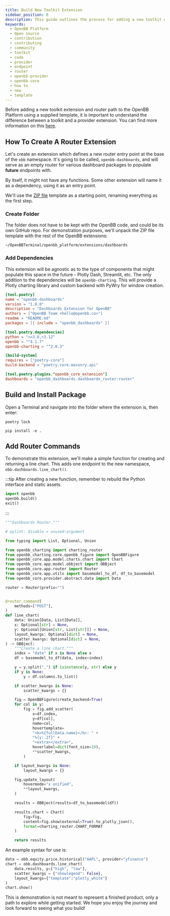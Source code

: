 ```yaml
---
title: Build New Toolkit Extension
sidebar_position: 8
description: This guide outlines the process for adding a new toolkit extension and router path to the OpenBB Platform.
keywords:
  - OpenBB Platform
  - Open source
  - contribution
  - contributing
  - community
  - toolkit
  - code
  - provider
  - endpoint
  - router
  - openbb-provider
  - openbb-core
  - how to
  - new
  - template
---
```



<HeadTitle title="Build New Toolkit Extension - How-To | OpenBB Platform Docs" />

Before adding a new toolkit extension and router path to the OpenBB Platform using a supplied template, it is important to understand the difference between a toolkit and a provider extension. You can find more information on this [here](/platform/developer_guide/extensions).

## How To Create A Router Extension

Let's create an extension which defines a new router entry point at the base of the `obb` namespace.
It's going to be called, `openbb-dashboards`, and will serve as an empty router for various dashboard packages to populate **future** endpoints with.

By itself, it might not have any functions. Some other extension will name it as a dependency, using it as an entry point.

We'll use the [ZIP file](https://github.com/OpenBB-finance/OpenBBTerminal/files/14542427/dashboards.zip) template as a starting point, renaming everything as the first step.

### Create Folder

The folder does not have to be kept with the OpenBB code, and could be its own GitHub repo.
For demonstration purposes, we'll unpack the ZIP file template with the rest of the OpenBB extensions:

```console
~/OpenBBTerminal/openbb_platform/extensions/dashboards
```

### Add Dependencies

This extension will be agnostic as to the type of components that might populate this space in the future - Plotly Dash, Streamlit, etc.
The only addition to the dependencies will be `openbb-charting`.
This will provide a Plotly charting library and custom backend with PyWry for window creation.

```toml
[tool.poetry]
name = "openbb-dashboards"
version = "1.0.0"
description = "Dashboards Extension for OpenBB"
authors = ["OpenBB Team <hello@openbb.co>"]
readme = "README.md"
packages = [{ include = "openbb_dashboards" }]

[tool.poetry.dependencies]
python = ">=3.8,<3.12"
openbb = "^4.1.7"
openbb-charting = "^2.0.3"

[build-system]
requires = ["poetry-core"]
build-backend = "poetry.core.masonry.api"

[tool.poetry.plugins."openbb_core_extension"]
dashboards = "openbb_dashboards.dashboards_router:router"
```

## Build and Install Package

Open a Terminal and navigate into the folder where the extension is, then enter:

```console
poetry lock

pip install -e .
```

## Add Router Commands

To demonstrate this extension, we'll make a simple function for creating and returning a line chart. This adds one endpoint to the new namespace, `obb.dashboards.line_chart()`.

:::tip
After creating a new function, remember to rebuild the Python interface and static assets.

```python
import openbb
openbb.build()
exit()
```

:::

```python
"""Dashboards Router."""

# pylint: disable = unused-argument

from typing import List, Optional, Union

from openbb_charting import charting_router
from openbb_charting.core.openbb_figure import OpenBBFigure
from openbb_core.app.model.charts.chart import Chart
from openbb_core.app.model.obbject import OBBject
from openbb_core.app.router import Router
from openbb_core.app.utils import basemodel_to_df, df_to_basemodel
from openbb_core.provider.abstract.data import Data

router = Router(prefix="")


@router.command(
    methods=["POST"],
)
def line_chart(
    data: Union[Data, List[Data]],
    x: Optional[str] = None,
    y: Optional[Union[str, List[str]]] = None,
    layout_kwargs: Optional[dict] = None,
    scatter_kwargs: Optional[dict] = None,
) -> OBBject:
    """Create a line chart."""
    index = "date" if x is None else x
    df = basemodel_to_df(data, index=index)

    y = y.split(",") if isinstance(y, str) else y
    if y is None:
        y = df.columns.to_list()

    if scatter_kwargs is None:
        scatter_kwargs = {}

    fig = OpenBBFigure(create_backend=True)
    for col in y:
        fig = fig.add_scatter(
            x=df.index,
            y=df[col],
            name=col,
            hovertemplate=
            "<b>%{fullData.name}</b>: " +
            "%{y:.2f}" +
            "<extra></extra>",
            hoverlabel=dict(font_size=10),
            **scatter_kwargs,
        )

    if layout_kwargs is None:
        layout_kwargs = {}

    fig.update_layout(
        hovermode="x unified",
        **layout_kwargs,
    )

    results = OBBject(results=df_to_basemodel(df))

    results.chart = Chart(
        fig=fig,
        content=fig.show(external=True).to_plotly_json(),
        format=charting_router.CHART_FORMAT
    )

    return results
```

An example syntax for use is:

```python
data = obb.equity.price.historical("AAPL", provider="yfinance")
chart = obb.dashboards.line_chart(
    data.results, y=["high", "low"],
    scatter_kwargs = {"showlegend": False},
    layout_kwargs={"template":"plotly_white"}
)
chart.show()
```

This is demonstration is not meant to represent a finished product, only a path to explore while getting started.
We hope you enjoy the journey and look forward to seeing what you build!
